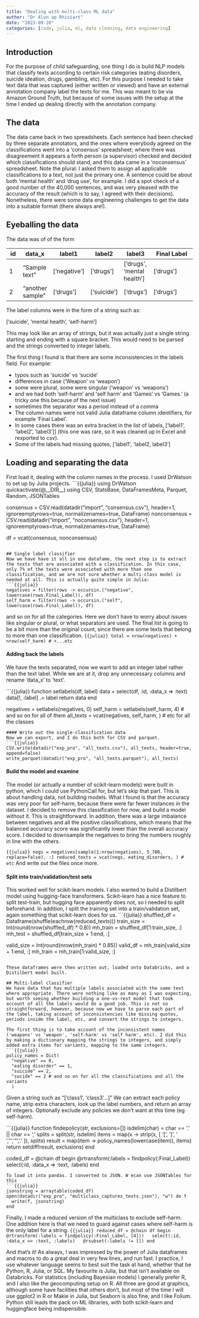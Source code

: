 ```yaml
---
title: "Dealing with multi-class ML data"
author: "Dr Alun ap Rhisiart"
date: "2023-09-20"
categories: [code, julia, ml, data cleaning, data engineering]
---
```


## Introduction

For the purpose of child safeguarding, one thing I do is build NLP models that classify texts according to certain risk categories (eating disorders, suicide ideation, drugs, gambling, etc). For this purpose I needed to take text data that was captured (either written or viewed) and have an external annotation company label the texts for me. This was meant to be via Amazon Ground Truth, but because of some issues with the setup at the time I ended up dealing directly with the annotation company. 

## The data
The data came back in two spreadsheets. Each sentence had been checked by three separate annotators, and the ones where everybody agreed on the classifications went into a 'consensus' spreadsheet; where there was disagreement it appears a forth person (a supervisor) checked and decided which classifications should stand, and this data came in a 'noconsensus' spreadsheet. Note the plural: I asked them to assign all applicable classifications to a text, not just the primary one. A sentence could be about both 'mental health' and 'drug use', for example. I did a spot check of a good number of the 40,000 sentences, and was very pleased with the accuracy of the result (which is to say, I agreed with their decisions). Nonetheless, there were some data engineering challenges to get the data into a suitable format (there always are!).

## Eyeballing the data
The data was of of the form

| id | data_x | label1 | label2 | label3 | Final Label |
|----|--------|--------|--------|--------|-------------|
| 1  |"Sample text" | ['negative'] | ['drugs'] | ['drugs', 'mental health'] | ['drugs'] |
| 2  | "another sample" | ['drugs'] | ['suicide'] | ['drugs'] | ['drugs'] |

The label columns were in the form of a string such as:

['suicide', 'mental health', 'self-harm']

This may look like an array of strings, but it was actually just a single string starting and ending with a square bracket. This would need to be parsed and the strings converted to integer labels.

The first thing I found is that there are some inconsistencies in the labels field. For example:
 
- typos such as 'suicide' vs 'sucide'
- differences in case ('Weapon' vs 'weapon')
- some were plural, some were singular ('weapon' vs 'weapons')
- and we had both 'self-harm' and 'self harm' and 'Games' vs 'Games.' (a tricky one this because of the next issue)
- sometimes the separator was a period instead of a comma
- The column names were not valid Julia dataframe column identifiers, for example 'Final Label'.
- In some cases there was an extra bracket in the list of labels, ['label1', 'label2', 'label3']] (this one was rare, so it was cleaned up in Excel and rexported to csv).
- Some of the labels had missing quotes, ['label1', 'label2, label3']


## Loading and separating the data

First load it, dealing with the column names in the process. I used DrWatson to set up by Julia projects.
```{{julia}}
using DrWatson
quickactivate(@__DIR__)
using CSV, StatsBase, DataFramesMeta, Parquet, Random, JSONTables

consensus = CSV.read(datadir("import", "consensus.csv"), header=1, ignoreemptyrows=true, normalizenames=true, DataFrame)
nonconsensus = CSV.read(datadir("import", "noconsensus.csv"), header=1, ignoreemptyrows=true, normalizenames=true, DataFrame)

df = vcat(consensus, nonconsensus)
```

## Single label classifier
Now we have have it all in one datafame, the next step is to extract the texts that are associated with a classification. In this case, only 7% of the texts were associoted with more than one classification, and we are not sure whether a multi-class model is needed at all. This is actually quite simple in Julia:
```{{julia}}
negatives = filter(rows -> occursin.("negative", lowercase(rows.Final_Label)), df)
self_harm = filter(rows -> occursin.("self", lowercase(rows.Final_Label)), df)
```
and so on for all the categories. Here we don't have to worry about issues like singular or plural, or what separators are used. The final list is going to be a bit more than the original count, since there are some texts that belong to more than one classification.
```{{julia}}
total = nrow(negatives) + nrow(self_harm) # +...etc
```

#### Adding back the labels
We have the texts separated, now we want to add an integer label rather than the text label. While we are at it, drop any unnecessary columns and rename 'data_x' to 'text'.

```{{julia}}
function setlabels(df, label)
  data = select(df, :id, :data_x => :text)
  data[!, :label] .= label
  return data
end

negatives = setlabels(negatives, 0)
self_harm = setlabels(self_harm, 4)
# and so on for all of them
all_texts = vcat(negatives, self_harm, ) # etc for all the classes
```
#### Write out the single-classification data
Now we can export, and I do this both for CSV and parquet.
```{{julia}}
CSV.write(datadir("exp_pro", "all_texts.csv"), all_texts, header=true, append=false)
write_parquet(datadir("exp_pro", "all_texts.parquet"), all_texts)
```
#### Build the model and examine
The model (or actually a number of scikit-learn models) were built in python, which I could use PythonCall for, but let's skip that part. This is about handling data, not building models.
What I found is that the accuracy was very poor for self-harm, because there were far fewer instances in the dataset. I decided to remove this classification for now, and build a model without it. This is straightforward. In addition, there was a large imbalance between negatives and all the positive classifications, which means that the balanced accuracy score was significantly lower than the overall accuracy score. I decided to downsample the negatives to bring the numbers roughly in line with the others.

```{{julia}}
negs = negatives[sample(1:nrow(negatives), 5_700, replace=false), :]
reduced_texts = vcat(negs, eating_disorders, ) # etc
```
And write out the files once more. 

#### Split into train/validation/test sets
This worked well for scikit-learn models. I also wanted to build a Distilbert model using hugging-face transformers. Scikit-learn has a nice feature to split test-train, but hugging face apparently does not, so I needed to split beforehand. In addition, I split the training set into a train/validation set, again something that scikit-learn does for us.
```{{julia}}
shuffled_df = Dataframe(shuffle(eachrow(reduced_texts)))
train_size = Int(round(nrow(shuffled_df) * 0.8))
mh_train = shuffled_df[1:train_size, :]
mh_test = shuffled_df[train_size + 1:end, :]

valid_size = Int(round(nrow(mh_train) * 0.85))
valid_df = mh_train[valid_size + 1:end, :]
mh_train = mh_train[1:valid_size, :]
```

These dataframes were then written out, loaded onto Databricks, and a Distilbert model built.

## Multi-label classifier
We have data that has multiple labels associated with the same text where appropriate. There were nothing like as many as I was expecting, but worth seeing whether building a one-vs-rest model that took account of all the labels would do a good job. This is not so straightforward, however, because now we have to parse each part of the label, taking account of inconsistencies like missing quotes, periods inside the label, etc, and convert the strings to integers.

The first thing is to take account of the inconsistent names ('weapons' vs 'weapon', 'self-harm' vs 'self harm', etc). I did this by making a dictionary mapping the strings to integers, and simply added extra items for variants, mapping to the same integers.
```{{julia}}
policy_names = Dict(
  "negative" == 0,
  "eating disorder" == 1,
  "suicide" == 2,
  "sucide" == 2 # and so on for all the classifications and all the variants
  ) 
```
Given a string such as "['class1', 'class3'...]" We can extract each policy name, strip extra characters, look up the label numbers, and return an array of integers. Optionally exclude any policies we don't want at this time (eg self-harm).

```{{julia}}
function findepolicy(str, exclusions=[])
  isdelim(char) = char == '.' || char == ','
  splits = split(str, isdelim)
  items = map(x -> strip(x, [ '[', ']', ' ', ''', '"', '.' ]), splits)
  result = map(item -> policy_names(lowercase(item)), items)
  return setdiff!result, exclusions)
end

coded_df = @chain df begin
  @rtransform(:labels = findpolicy(:Final_Label))
  select(:id, :data_x => :text, :labels)
end
```
To load it into pandas. I converted to JSON. W ecan use JSONTables for this
```{{julia}}
jsonstring = arraytable(coded_df)
open(datadir("exp_pro", "multiclass_captures_texts.json"), "w") do f
  write(f, jsonstring)
end
```

Finally, I made a reduced version of the multiclass to exclude self-harm. One addition here is that we need to guard against cases where self-harm is the only label for a string.
```{{julia}}
reduced_df = @chain df begin
  @rtransform(:labels = findpolicy(:Final_Label, [4]))
  select(:id, :data_x => :text, :labels)
  @rsubset(:labels != [])
end
```

And that's it! As always, I was impressed by the power of Julia dataframes and macros to do a great deal in very few lines, and run fast. I practice, I use whatever language seems to best suit the task at hand, whether that be Python, R, Julia, or SQL. My favourite is Julia, but that isn't available on Databricks. For statistics (including Bayesian models) I generally prefer R, and I also like the geocomputing setup on R. All three are good at graphics, although some have facilities that others don't, but most of the time I will use ggplot2 in R or Makie in Julia, but Seaborn is also fine, and I like Folium. Python still leads the pack on ML libraries, with both scikit-learn and huggingface being indispensible.